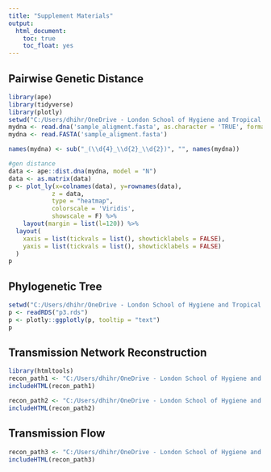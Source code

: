```yaml
---
title: "Supplement Materials"
output:
  html_document:
    toc: true
    toc_float: yes
---
```


## Pairwise Genetic Distance

```r
library(ape)
library(tidyverse)
library(plotly)
setwd("C:/Users/dhihr/OneDrive - London School of Hygiene and Tropical Medicine/covid/fasta")
mydna <- read.dna('sample_aligment.fasta', as.character = 'TRUE', format = 'fasta')
mydna <- read.FASTA('sample_aligment.fasta')

names(mydna) <- sub("_(\\d{4}_\\d{2}_\\d{2})", "", names(mydna))

#gen distance
data <- ape::dist.dna(mydna, model = "N")
data <- as.matrix(data)
p <- plot_ly(x=colnames(data), y=rownames(data), 
            z = data, 
            type = "heatmap", 
            colorscale = 'Viridis',
            showscale = F) %>%
    layout(margin = list(l=120)) %>%
  layout(
    xaxis = list(tickvals = list(), showticklabels = FALSE),
    yaxis = list(tickvals = list(), showticklabels = FALSE)
  )
p
```



## Phylogenetic Tree

```r
setwd("C:/Users/dhihr/OneDrive - London School of Hygiene and Tropical Medicine/covid/plot")
p <- readRDS("p3.rds")
p <- plotly::ggplotly(p, tooltip = "text")
p
```


## Transmission Network Reconstruction

```r
library(htmltools)
recon_path1 <- "C:/Users/dhihr/OneDrive - London School of Hygiene and Tropical Medicine/covid/plot/for ppt 2/recon1.html"
includeHTML(recon_path1)
```
```r
recon_path2 <- "C:/Users/dhihr/OneDrive - London School of Hygiene and Tropical Medicine/covid/plot/for ppt 2/recon2.html"
includeHTML(recon_path2)
```

## Transmission Flow

```r
recon_path3 <- "C:/Users/dhihr/OneDrive - London School of Hygiene and Tropical Medicine/covid/plot/for ppt 2/flow.html"
includeHTML(recon_path3)
```

